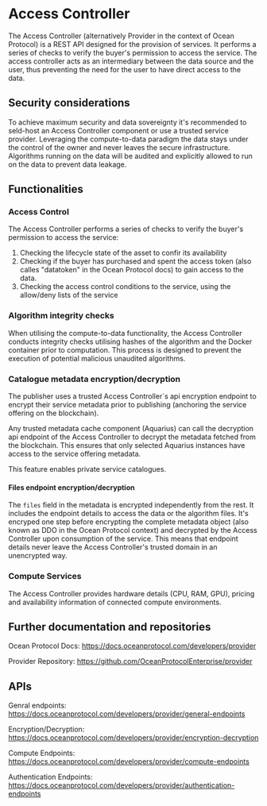 # Access Controller

The Access Controller (alternatively Provider in the context of Ocean Protocol) is a REST API designed for the provision of services. It performs a series of checks to verify the buyer's permission to access the service. The access controller acts as an intermediary between the data source and the user, thus preventing the need for the user to have direct access to the data.

## Security considerations

To achieve maximum security and data sovereignty it's recommended to seld-host an Access Controller component or use a trusted service provider. Leveraging the compute-to-data paradigm the data stays under the control of the owner and never leaves the secure infrastructure. Algorithms running on the data will be audited and explicitly allowed to run on the data to prevent data leakage.

## Functionalities

### Access Control

The Access Controller performs a series of checks to verify the buyer's permission to access the service:

1. Checking the lifecycle state of the asset to confir its availability
2. Checking if the buyer has purchased and spent the access token (also calles "datatoken" in the Ocean Protocol docs)  to gain access to the data.
3. Checking the access control conditions to the service, using the allow/deny lists of the service

### Algorithm integrity checks

When utilising the compute-to-data functionality, the Access Controller conducts integrity checks utilising hashes of the algorithm and the Docker container prior to computation. This process is designed to prevent the execution of potential malicious unaudited algorithms.

### Catalogue metadata encryption/decryption

The publisher uses a trusted Access Controller`s api encryption endpoint to encrypt their service metadata prior to publishing (anchoring the service offering on the blockchain).

Any trusted metadata cache component (Aquarius) can call the decryption api endpoint of the Access Controller to decrypt the metadata fetched from the blockchain. This ensures that only selected Aquarius instances have access to the service offering metadata.

This feature enables private service catalogues.

#### Files endpoint encryption/decryption

The `files` field in the metadata is encrypted independently from the rest. It includes the endpoint details to access the data or the algorithm files. It's encryped one step before encrypting the complete metadata object (also known as DDO in the Ocean Protocol context) and decrypted by the Access Controller upon consumption of the service. This means that endpoint details never leave the Access Controller's trusted domain in an unencrypted way.

### Compute Services

The Access Controller provides hardware details (CPU, RAM, GPU), pricing and availability information of connected compute environments.

## Further documentation and repositories

Ocean Protocol Docs: https://docs.oceanprotocol.com/developers/provider

Provider Repository: https://github.com/OceanProtocolEnterprise/provider

## APIs

Genral endpoints: https://docs.oceanprotocol.com/developers/provider/general-endpoints

Encryption/Decryption: https://docs.oceanprotocol.com/developers/provider/encryption-decryption

Compute Endpoints: https://docs.oceanprotocol.com/developers/provider/compute-endpoints

Authentication Endpoints: https://docs.oceanprotocol.com/developers/provider/authentication-endpoints

